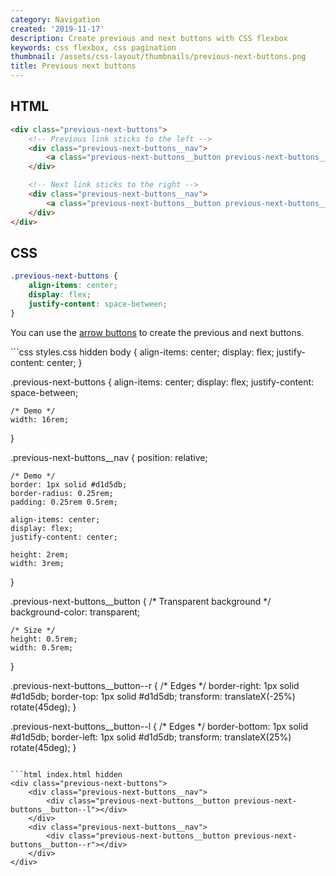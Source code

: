 ```yaml
---
category: Navigation
created: '2019-11-17'
description: Create previous and next buttons with CSS flexbox
keywords: css flexbox, css pagination
thumbnail: /assets/css-layout/thumbnails/previous-next-buttons.png
title: Previous next buttons
---
```


## HTML

```html index.html
<div class="previous-next-buttons">
    <!-- Previous link sticks to the left -->
    <div class="previous-next-buttons__nav">
        <a class="previous-next-buttons__button previous-next-buttons__button--l"></a>
    </div>

    <!-- Next link sticks to the right -->
    <div class="previous-next-buttons__nav">
        <a class="previous-next-buttons__button previous-next-buttons__button--r"></a>
    </div>
</div>
```

## CSS

```css styles.css
.previous-next-buttons {
    align-items: center;
    display: flex;
    justify-content: space-between;
}
```

You can use the [arrow buttons](https://phuoc.ng/collection/css-layout/arrow-buttons) to create the previous and next buttons.

<Playground>
```css styles.css hidden
body {
    align-items: center;
    display: flex;
    justify-content: center;
}

.previous-next-buttons {
    align-items: center;
    display: flex;
    justify-content: space-between;

    /* Demo */
    width: 16rem;
}

.previous-next-buttons__nav {
    position: relative;

    /* Demo */
    border: 1px solid #d1d5db;
    border-radius: 0.25rem;
    padding: 0.25rem 0.5rem;

    align-items: center;
    display: flex;
    justify-content: center;

    height: 2rem;
    width: 3rem;
}

.previous-next-buttons__button {
    /* Transparent background */
    background-color: transparent;

    /* Size */
    height: 0.5rem;
    width: 0.5rem;
}

.previous-next-buttons__button--r {
    /* Edges */
    border-right: 1px solid #d1d5db;
    border-top: 1px solid #d1d5db;
    transform: translateX(-25%) rotate(45deg);
}

.previous-next-buttons__button--l {
    /* Edges */
    border-bottom: 1px solid #d1d5db;
    border-left: 1px solid #d1d5db;
    transform: translateX(25%) rotate(45deg);
}
```

```html index.html hidden
<div class="previous-next-buttons">
    <div class="previous-next-buttons__nav">
        <div class="previous-next-buttons__button previous-next-buttons__button--l"></div>
    </div>
    <div class="previous-next-buttons__nav">
        <div class="previous-next-buttons__button previous-next-buttons__button--r"></div>
    </div>
</div>
```
</Playground>
